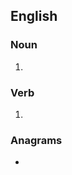 ==English==

===Noun===
{{head|en|noun plural form}}

# {{plural of|refill|lang=en}}

===Verb===
{{head|en|verb form}}

# {{en-third-person singular of|refill}}

===Anagrams===
* {{anagrams|en|Fillers|fillers|fillérs}}